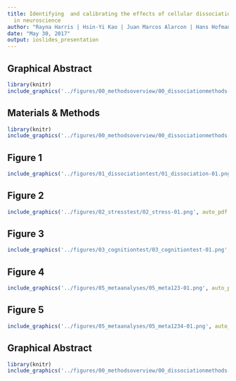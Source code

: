 ```yaml
---
title: Identifying  and calibrating the effects of cellular dissociation for transcriptomics
  in neuroscience
author: "Rayna Harris | Hsin-Yi Kao | Juan Marcos Alarcon | Hans Hofmann | Andre Fenton"
date: "May 30, 2017"
output: ioslides_presentation
---
```


## Graphical Abstract 


```r
library(knitr)
include_graphics('../figures/00_methodsoverview/00_dissociationmethods-01.png', auto_pdf = TRUE, dpi = 300)
```

## Materials & Methods


```r
library(knitr)
include_graphics('../figures/00_methodsoverview/00_dissociationmethods-02.png', auto_pdf = TRUE, dpi = 300)
```

## Figure 1 

```r
include_graphics('../figures/01_dissociationtest/01_dissociation-01.png', auto_pdf = TRUE, dpi = 400)
```

## Figure 2

```r
include_graphics('../figures/02_stresstest/02_stress-01.png', auto_pdf = TRUE, dpi = 400)
```


## Figure 3

```r
include_graphics('../figures/03_cognitiontest/03_cognitiontest-01.png', auto_pdf = TRUE, dpi = 400)
```


## Figure 4

```r
include_graphics('../figures/05_metaanalyses/05_meta123-01.png', auto_pdf = TRUE, dpi = 300)
```

## Figure 5

```r
include_graphics('../figures/05_metaanalyses/05_meta1234-01.png', auto_pdf = TRUE, dpi = 300)
```


## Graphical Abstract 

```r
library(knitr)
include_graphics('../figures/00_methodsoverview/00_dissociationmethods-01.png', auto_pdf = TRUE, dpi = 300)
```
